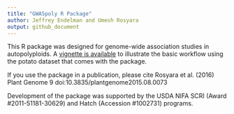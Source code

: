 ```yaml
---
title: "GWASpoly R Package"
author: Jeffrey Endelman and Umesh Rosyara
output: github_document
---
```


This R package was designed for genome-wide association studies in  autopolyploids. A [vignette is available](https://jendelman.github.io/GWASpoly.html) to illustrate the basic workflow using the potato dataset that comes with the package.

If you use the package in a publication, please cite
Rosyara et al. (2016) Plant Genome 9 doi:10.3835/plantgenome2015.08.0073

Development of the package was supported by the USDA NIFA SCRI (Award #2011-51181-30629) and Hatch (Accession #1002731) programs.
